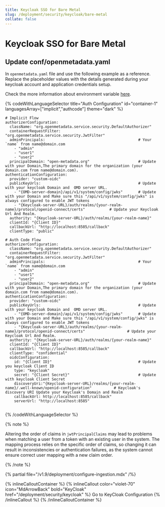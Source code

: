 ```yaml
---
title: Keycloak SSO for Bare Metal
slug: /deployment/security/keycloak/bare-metal
collate: false
---
```


# Keycloak SSO for Bare Metal

## Update conf/openmetadata.yaml

In `openmetadata.yaml` file and use the following example as a reference. Replace the placeholder values with the details generated during your keycloak account and application credentials setup.

Check the more information about environment variable [here](/deployment/security/configuration-parameters).

{% codeWithLanguageSelector title="Auth Configuration" id="container-1" languagesArray=["implicit","authcode"] theme="dark" %}

```implicit
# Implicit Flow
authorizerConfiguration:
  className: "org.openmetadata.service.security.DefaultAuthorizer"
  containerRequestFilter: "org.openmetadata.service.security.JwtFilter"
  adminPrincipals:                                          # Your `name` from name@domain.com
    - "admin"
    - "user1"
    - "user2"
  principalDomain: "open-metadata.org"                      # Update with your Domain,The primary domain for the organization (your domain.com from name@domain.com).
authenticationConfiguration:
  provider: "custom-oidc" 
  publicKeyUrls:                                            # Update with your keycloak Domain and  OMD server URL.
    - "{OMD-server-domain}/api/v1/system/config/jwks"       # Update with your Domain and Make sure this "/api/v1/system/config/jwks" is always configured to enable JWT tokens
    - "{Keycloak-server-URL}/auth/realms/{your-realm-name}/protocol/openid-connect/certs"           # Update your Keycloak Url And Realm.
  authority: "{Keycloak-server-URL}/auth/realms/{your-realm-name}"      
  clientId: "{Client ID}"
  callbackUrl: "http://localhost:8585/callback"
  clientType: "public"
```

```authcode
# Auth Code Flow 
authorizerConfiguration:
  className: "org.openmetadata.service.security.DefaultAuthorizer"
  containerRequestFilter: "org.openmetadata.service.security.JwtFilter"
  adminPrincipals:                                          # Your `name` from name@domain.com
    - "admin"
    - "user1"
    - "user2"
  principalDomain: "open-metadata.org"                      # Update with your Domain,The primary domain for the organization (your domain.com from name@domain.com).
authenticationConfiguration:
  provider: "custom-oidc" 
  publicKeyUrls:                                            # Update with your keycloak Domain and  OMD server URL.
    - "{OMD-server-domain}/api/v1/system/config/jwks"       # Update with your Domain and Make sure this "/api/v1/system/config/jwks" is always configured to enable JWT tokens
    - "{Keycloak-server-URL}/auth/realms/{your-realm-name}/protocol/openid-connect/certs"                   # Update your Keycloak Url And Realm.
  authority: "{Keycloak-server-URL}/auth/realms/{your-realm-name}"      
  clientId: "{Client ID}"
  callbackUrl: "http://localhost:8585/callback"
  clientType: "confidential"
  oidcConfiguration:
    id: "{Client ID}"                                       # Update you keycloak Client ID
    type: "keycloak"     
    secret: "{Client Secret}"                               # Update with keycloak Client Secret
    discoveryUri:"{Keycloak-server-URL}/realms/{your-realm-name}/.well-known/openid-configuration"          # Keycloak's discovery URI Update your Keycloak's Domain and Realm
    callbackUrl: http://localhost:8585/callback"
    serverUrl: "http://localhost:8585"


```
{% /codeWithLanguageSelector %}


{% note %}

Altering the order of claims in `jwtPrincipalClaims` may lead to problems when matching a user from a token with an existing user in the system. The mapping process relies on the specific order of claims, so changing it can result in inconsistencies or authentication failures, as the system cannot ensure correct user mapping with a new claim order.

{% /note %}

{% partial file="/v1.9/deployment/configure-ingestion.mdx" /%}


{% inlineCalloutContainer %}
  {% inlineCallout
    color="violet-70"
    icon="MdArrowBack"
    bold="KeyCloak"
    href="/deployment/security/keycloak" %}
    Go to KeyCloak Configuration
  {% /inlineCallout %}
{% /inlineCalloutContainer %}